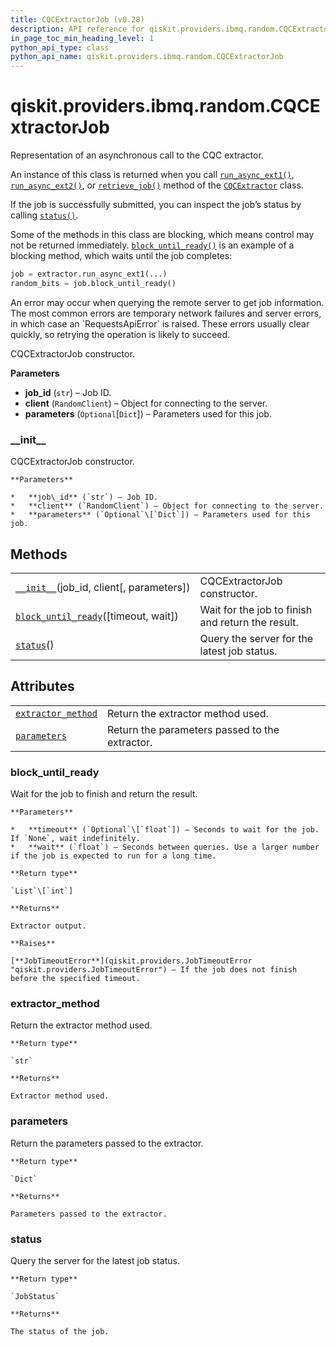 ```yaml
---
title: CQCExtractorJob (v0.28)
description: API reference for qiskit.providers.ibmq.random.CQCExtractorJob in qiskit v0.28
in_page_toc_min_heading_level: 1
python_api_type: class
python_api_name: qiskit.providers.ibmq.random.CQCExtractorJob
---
```


<span id="qiskit-providers-ibmq-random-cqcextractorjob" />

# qiskit.providers.ibmq.random.CQCExtractorJob

<Class id="qiskit.providers.ibmq.random.CQCExtractorJob" isDedicatedPage={true} github="https://github.com/qiskit/qiskit-ibmq-provider/tree/stable/0.15/qiskit/providers/ibmq/random/cqcextractorjob.py" signature="CQCExtractorJob(job_id, client, parameters=None)" modifiers="class">
  Representation of an asynchronous call to the CQC extractor.

  An instance of this class is returned when you call [`run_async_ext1()`](qiskit.providers.ibmq.random.CQCExtractor#run_async_ext1 "qiskit.providers.ibmq.random.CQCExtractor.run_async_ext1"), [`run_async_ext2()`](qiskit.providers.ibmq.random.CQCExtractor#run_async_ext2 "qiskit.providers.ibmq.random.CQCExtractor.run_async_ext2"), or [`retrieve_job()`](qiskit.providers.ibmq.random.CQCExtractor#retrieve_job "qiskit.providers.ibmq.random.CQCExtractor.retrieve_job") method of the [`CQCExtractor`](qiskit.providers.ibmq.random.CQCExtractor "qiskit.providers.ibmq.random.CQCExtractor") class.

  If the job is successfully submitted, you can inspect the job’s status by calling [`status()`](#qiskit.providers.ibmq.random.CQCExtractorJob.status "qiskit.providers.ibmq.random.CQCExtractorJob.status").

  Some of the methods in this class are blocking, which means control may not be returned immediately. [`block_until_ready()`](#qiskit.providers.ibmq.random.CQCExtractorJob.block_until_ready "qiskit.providers.ibmq.random.CQCExtractorJob.block_until_ready") is an example of a blocking method, which waits until the job completes:

  ```python
  job = extractor.run_async_ext1(...)
  random_bits = job.block_until_ready()
  ```

  <Admonition title="Note" type="note">
    An error may occur when querying the remote server to get job information. The most common errors are temporary network failures and server errors, in which case an `RequestsApiError` is raised. These errors usually clear quickly, so retrying the operation is likely to succeed.
  </Admonition>

  CQCExtractorJob constructor.

  **Parameters**

  *   **job\_id** (`str`) – Job ID.
  *   **client** (`RandomClient`) – Object for connecting to the server.
  *   **parameters** (`Optional`\[`Dict`]) – Parameters used for this job.

  ### \_\_init\_\_

  <Function id="qiskit.providers.ibmq.random.CQCExtractorJob.__init__" signature="__init__(job_id, client, parameters=None)">
    CQCExtractorJob constructor.

    **Parameters**

    *   **job\_id** (`str`) – Job ID.
    *   **client** (`RandomClient`) – Object for connecting to the server.
    *   **parameters** (`Optional`\[`Dict`]) – Parameters used for this job.
  </Function>

  ## Methods

  |                                                                                                                                                                           |                                                   |
  | ------------------------------------------------------------------------------------------------------------------------------------------------------------------------- | ------------------------------------------------- |
  | [`__init__`](#qiskit.providers.ibmq.random.CQCExtractorJob.__init__ "qiskit.providers.ibmq.random.CQCExtractorJob.__init__")(job\_id, client\[, parameters])              | CQCExtractorJob constructor.                      |
  | [`block_until_ready`](#qiskit.providers.ibmq.random.CQCExtractorJob.block_until_ready "qiskit.providers.ibmq.random.CQCExtractorJob.block_until_ready")(\[timeout, wait]) | Wait for the job to finish and return the result. |
  | [`status`](#qiskit.providers.ibmq.random.CQCExtractorJob.status "qiskit.providers.ibmq.random.CQCExtractorJob.status")()                                                  | Query the server for the latest job status.       |

  ## Attributes

  |                                                                                                                                                      |                                                |
  | ---------------------------------------------------------------------------------------------------------------------------------------------------- | ---------------------------------------------- |
  | [`extractor_method`](#qiskit.providers.ibmq.random.CQCExtractorJob.extractor_method "qiskit.providers.ibmq.random.CQCExtractorJob.extractor_method") | Return the extractor method used.              |
  | [`parameters`](#qiskit.providers.ibmq.random.CQCExtractorJob.parameters "qiskit.providers.ibmq.random.CQCExtractorJob.parameters")                   | Return the parameters passed to the extractor. |

  ### block\_until\_ready

  <Function id="qiskit.providers.ibmq.random.CQCExtractorJob.block_until_ready" signature="block_until_ready(timeout=None, wait=10)">
    Wait for the job to finish and return the result.

    **Parameters**

    *   **timeout** (`Optional`\[`float`]) – Seconds to wait for the job. If `None`, wait indefinitely.
    *   **wait** (`float`) – Seconds between queries. Use a larger number if the job is expected to run for a long time.

    **Return type**

    `List`\[`int`]

    **Returns**

    Extractor output.

    **Raises**

    [**JobTimeoutError**](qiskit.providers.JobTimeoutError "qiskit.providers.JobTimeoutError") – If the job does not finish before the specified timeout.
  </Function>

  ### extractor\_method

  <Attribute id="qiskit.providers.ibmq.random.CQCExtractorJob.extractor_method">
    Return the extractor method used.

    **Return type**

    `str`

    **Returns**

    Extractor method used.
  </Attribute>

  ### parameters

  <Attribute id="qiskit.providers.ibmq.random.CQCExtractorJob.parameters">
    Return the parameters passed to the extractor.

    **Return type**

    `Dict`

    **Returns**

    Parameters passed to the extractor.
  </Attribute>

  ### status

  <Function id="qiskit.providers.ibmq.random.CQCExtractorJob.status" signature="status()">
    Query the server for the latest job status.

    **Return type**

    `JobStatus`

    **Returns**

    The status of the job.
  </Function>
</Class>

